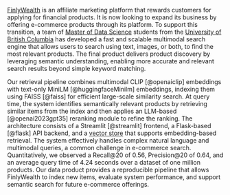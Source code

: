 [FinlyWealth](https://finlywealth.com/) is an affiliate marketing platform that rewards customers for applying for financial products. It is now looking to expand its business by offering e-commerce products through its platform. To support this transition, a team of [Master of Data Science](https://masterdatascience.ubc.ca/) students from the [University of British Columbia](https://www.ubc.ca/) has developed a fast and scalable multimodal search engine that allows users to search using text, images, or both, to find the most relevant products. The final product delivers product discovery by leveraging semantic understanding, enabling more accurate and relevant search results beyond simple keyword matching.

Our retrieval pipeline combines multimodal CLIP [@openaiclip] embeddings with text-only MiniLM [@huggingfaceMinilm] embeddings, indexing them using FAISS [@faiss] for efficient large-scale similarity search. At query time, the system identifies semantically relevant products by retrieving similar items from the index and then applies an LLM-based [@openai2023gpt35] reranking module to refine the ranking. The architecture consists of a Streamlit [@streamlit] frontend, a Flask-based [@flask] API backend, and a [vector store](https://github.com/pgvector/pgvector) that supports embedding-based retrieval. The system effectively handles complex natural language and multimodal queries, a common challenge in e-commerce search. Quantitatively, we observed a Recall@20 of 0.56, Precision@20 of 0.64, and an average query time of 4.24 seconds over a dataset of one million products. Our data product provides a reproducible pipeline that allows FinlyWealth to index new items, evaluate system performance, and support semantic search for future e-commerce offerings.
